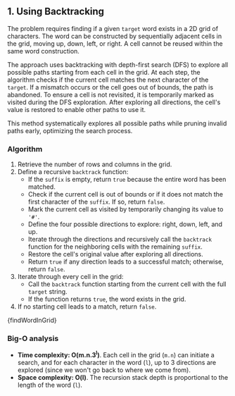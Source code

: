

## 1. Using Backtracking

The problem requires finding if a given `target` word exists in a 2D grid of characters. The word can be constructed by sequentially adjacent cells in the grid, moving up, down, left, or right. A cell cannot be reused within the same word construction.

The approach uses backtracking with depth-first search (DFS) to explore all possible paths starting from each cell in the grid. At each step, the algorithm checks if the current cell matches the next character of the `target`. If a mismatch occurs or the cell goes out of bounds, the path is abandoned. To ensure a cell is not revisited, it is temporarily marked as visited during the DFS exploration. After exploring all directions, the cell's value is restored to enable other paths to use it.

This method systematically explores all possible paths while pruning invalid paths early, optimizing the search process.

### Algorithm

1. Retrieve the number of rows and columns in the grid.
2. Define a recursive `backtrack` function:
   - If the `suffix` is empty, return `true` because the entire word has been matched.
   - Check if the current cell is out of bounds or if it does not match the first character of the `suffix`. If so, return `false`.
   - Mark the current cell as visited by temporarily changing its value to `'#'`.
   - Define the four possible directions to explore: right, down, left, and up.
   - Iterate through the directions and recursively call the `backtrack` function for the neighboring cells with the remaining `suffix`.
   - Restore the cell's original value after exploring all directions.
   - Return `true` if any direction leads to a successful match; otherwise, return `false`.
3. Iterate through every cell in the grid:
   - Call the `backtrack` function starting from the current cell with the full `target` string.
   - If the function returns `true`, the word exists in the grid.
4. If no starting cell leads to a match, return `false`.

<MDXCodeBlock>{findWordInGrid}</MDXCodeBlock>

### Big-O analysis

- **Time complexity: O(m.n.3<sup>l</sup>)**. Each cell in the grid (`m.n`) can initiate a search, and for each character in the word (`l`), up to 3 directions are explored (since we won't go back to where we come from).
- **Space complexity: O(l)**. The recursion stack depth is proportional to the length of the word (`l`).
